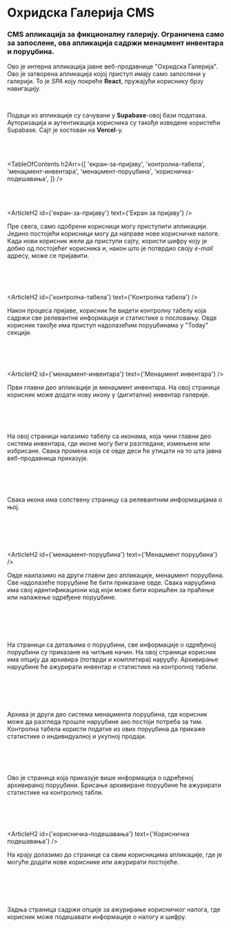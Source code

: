 

# Охридска Галерија CMS

### CMS апликација за фикционалну галерију. Ограничена само за запослене, ова апликација садржи менаџмент инвентара и поруџбина.

<HeroImage image={OchridGalleryCMSImg} title="Охридска Галерија CMS" />

Ово је интерна апликација јавне веб-продавнице "Охридска Галерија". Ово је затворена апликација којој приступ имају само запослени у галерији. То је _SPA_ коју покреће **React**, пружајући кориснику брзу навигацију.

<br />

Подаци из апликације су сачувани у **Supabase**-овој бази података. Ауторизација и аутентикација корисника су такође изведене користећи Supabase. Сајт је хостован на **Vercel**-у.

<br />
<br />

<TableOfContents
   h2Arr={[
      'екран-за-пријаву',
      'контролна-табела',
      'менаџмент-инвентара',
      'менаџмент-поруџбина',
      'корисничка-подешавања',
   ]}
/>

<br />
<br />

<ArticleH2 id={'екран-за-пријаву'} text={'Екран за пријаву'} />

Пре свега, само одобрени корисници могу приступити апликацији. Једино постојећи корисници могу да направе нове корисничке налоге. Када нови корисник жели да приступи сајту, користи шифру коју је добио од постојећег корисника и, након што је потврдио своју _е-mail_ адресу, може се пријавити.

<br />

<ArticleImage image={CmsImgLogin} alt="Екран за пријаву" isResponsive={false} />

<br />
<br />

<ArticleH2 id={'контролна-табела'} text={'Контролна табела'} />

Након процеса пријаве, корисник ће видети контролну табелу која садржи све релевантне информације и статистике о пословању. Овде корисник такође има приступ надолазећим поруџбинама у "Today" секцији.

<br />

<ArticleImage image={CmsImg1} alt="Контролна табела" isResponsive={false} />

<br />
<br />

<ArticleH2 id={'менаџмент-инвентара'} text={'Менаџмент инвентара'} />

Први главни део апликације је менаџмент инвентара. На овој страници корисник може додати нову икону у (дигитални) инвентар галерије.

<br />

<ArticleImage image={CmsImg2} alt="Менаџмент инвентара" isResponsive={false} />

<br />
<br />

На овој страници налазимо табелу са иконама, која чини главни део система инвентара, где иконе могу биги разгледане, измењене или избрисане. Свака промена која се овде деси ће утицати на то шта јавна веб-продавница приказује.

<br />

<ArticleImage image={CmsImg3} alt="Табела са иконама" isResponsive={false} />

<br />
<br />

Свака икона има сопствену страницу са релевантним информацијама о њој.

<br />

<ArticleImage
   image={CmsImg4}
   alt="Страница са детаљима о икони"
   isResponsive={false}
/>

<br />
<br />

<ArticleH2 id={'менаџмент-поруџбина'} text={'Менаџмент поруџбина'} />

Овде наилазимо на други главни део апликације, менаџмент поруџбина. Све надолазеће поруџбине ће бити приказане овде. Свака наруџбина има свој идентификациони код који може бити коришћен за праћење или налажење одређене поруџбине.

<br />

<ArticleImage
   image={CmsImg5}
   alt="Табела са поруџбинама"
   isResponsive={false}
/>

<br />
<br />

На страници са детаљима о поруџбини, све информације о одређеној поруџбини су приказане на читљив начин. На овој страници корисник има опцију да архивира (потврди и комплетира) наруџбу. Архивирање наруџбине ће ажурирати инвентар и статистике на контролној табели.

<br />

<ArticleImage
   image={CmsImg6}
   alt="Страница са детаљима о поруџбини"
   isResponsive={false}
/>

<br />
<br />

Архива је други део система менаџмента поруџбина, где корисник може да разгледа прошле наруџбине ако постоји потреба за тим. Контролна табела користи податке из ових поруџбина да прикаже статистике о индивидуалној и укупној продаји.

<br />

<ArticleImage image={CmsImg7} alt="Архива" isResponsive={false} />

<br />
<br />

Ово је страница која приказује више информација о одређеној архивираној поруџбини. Брисање архивиране поруџбине ће ажурирати статистике на контролној табли.

<br />

<ArticleImage image={CmsImg8} alt="Архивирана поруџбина" isResponsive={false} />

<br />
<br />

<ArticleH2 id={'корисничка-подешавања'} text={'Корисничка подешавања'} />

На крају долазимо до странице са свим корисницима апликације, где је могуће додати нове кориснике или ажурирати постојеће.

<br />

<ArticleImage
   image={CmsImg9}
   alt="Страница са корисницима"
   isResponsive={false}
/>

<br />
<br />

Задња страница садржи опције за ажурирање корисничког налога, где корисник може подешавати информације о налогу и шифру.

<br />

<ArticleImage
   image={CmsImg10}
   alt="Страница за ажурирање корисничком налога"
   isResponsive={false}
/>

<br />
